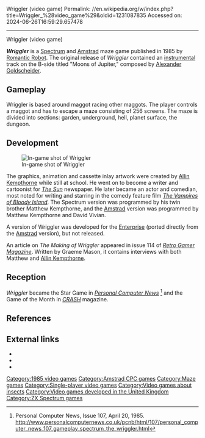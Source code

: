 Wriggler (video game)
Permalink: //en.wikipedia.org/w/index.php?title=Wriggler_%28video_game%29&oldid=1231087835
Accessed on: 2024-06-26T16:59:29.657478



------
Wriggler (video game)
{{Short description|1985 video game}}
{{More citations needed|date=March 2019}}
{{Infobox video game
|title= Wriggler
|image= Wriggler cassette.jpg
|caption= 
|developer= Romantic Robot
|publisher= Devonshire House
|designer= 
|series= 
|engine= 
|released= [[1985 in video gaming|1985]]
|genre= 
|modes= [[Single-player]]
|platforms= [[ZX Spectrum]], [[Amstrad CPC]]
}}

'''''Wriggler''''' is a [[ZX Spectrum|Spectrum]] and [[Amstrad CPC|Amstrad]] maze game published in 1985 by [[Romantic Robot]]. The original release of ''Wriggler'' contained an [[instrumental]] track on the B-side titled "Moons of Jupiter," composed by [[Alexander Goldscheider]].

==Gameplay==
Wriggler is based around maggot racing other maggots. The player controls a maggot and has to escape a maze consisting of 256 screens. The maze is divided into sections: garden, underground, hell, planet surface, the dungeon.

==Development==
[[Image:wriggler in game.png|right|In-game shot of Wriggler]]

The graphics, animation and cassette inlay artwork were created by [[Allin Kempthorne]] while still at school. He went on to become a writer and cartoonist for ''[[The Sun (United Kingdom)|The Sun]]'' newspaper. He later became an actor and comedian, most noted for writing and starring in the comedy feature film ''[[The Vampires of Bloody Island]]''. The Spectrum version was programmed by his twin brother Matthew Kempthorne, and the [[Amstrad CPC|Amstrad]] version was programmed by Matthew Kempthorne and David Vivian. 

A version of Wriggler was developed for the [[Enterprise (computer)|Enterprise]] (ported directly from the [[Amstrad CPC|Amstrad]] version), but not released.

An article on ''The Making of Wriggler'' appeared in issue 114 of ''[[Retro Gamer Magazine]]''. Written by Graeme Mason, it contains interviews with both Matthew and [[Allin Kempthorne]].

==Reception==
{{Video game reviews
| award1Pub = Crash
| award1 = Smash!<ref>Game review, Crash issue 15, April 1985, page 42</ref>
}}
''Wriggler'' became the Star Game in ''[[Personal Computer News]]'' <ref>Personal Computer News, Issue 107, April 20, 1985. http://www.personalcomputernews.co.uk/pcnb/html/107/personal_computer_news_107_gameplay_spectrum_the_wriggler.html</ref> and the Game of the Month in ''[[Crash (magazine)|CRASH]]'' magazine.

==References==
{{Reflist}}

==External links==
* {{Internet Archive game|/zx_Wriggler_1985_Romantic_Robot_UK}}
*{{WoS game|id=0005761}}
* {{mobygames|id=/wriggler}}

{{DEFAULTSORT:Wriggler}}
[[Category:1985 video games]]
[[Category:Amstrad CPC games]]
[[Category:Maze games]]
[[Category:Single-player video games]]
[[Category:Video games about insects]]
[[Category:Video games developed in the United Kingdom]]
[[Category:ZX Spectrum games]]


{{maze-videogame-stub}}